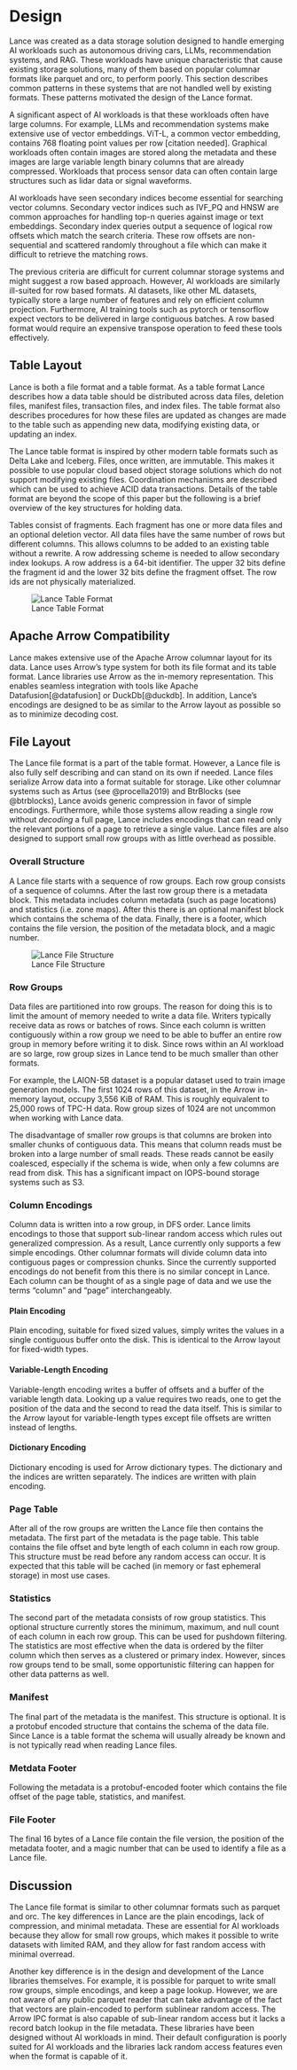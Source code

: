 # Design

Lance was created as a data storage solution designed to handle emerging AI workloads
such as autonomous driving cars, LLMs, recommendation systems, and RAG.
These workloads have unique characteristic that cause existing storage solutions, many
of them based on popular columnar formats like parquet and orc, to perform poorly.
This section describes common patterns in these systems that are not handled well by
existing formats.  These patterns motivated the design of the Lance format.

A significant aspect of AI workloads is that these workloads often have large columns.
For example, LLMs and recommendation systems make extensive use of vector embeddings.
ViT-L, a common vector embedding, contains 768 floating point values per row [citation needed].
Graphical workloads often contain images are stored along the metadata and these
images are large variable length binary columns that are already compressed.  Workloads
that process sensor data can often contain large structures such as lidar data or signal
waveforms.

AI workloads have seen secondary indices become essential for searching vector columns.
Secondary vector indices such as IVF_PQ and HNSW are common approaches for handling
top-n queries against image or text embeddings.  Secondary index queries output a
sequence of logical row offsets which match the search criteria.  These row offsets
are non-sequential and scattered randomly throughout a file which can make it difficult
to retrieve the matching rows.

The previous criteria are difficult for current columnar storage systems and might suggest
a row based approach.  However, AI workloads are similarly ill-suited for row based
formats.  AI datasets, like other ML datasets, typically store a large number of
features and rely on efficient column projection.  Furthermore, AI training tools such as
pytorch or tensorflow expect vectors to be delivered in large contiguous batches. A row based
format would require an expensive transpose operation to feed these tools effectively.

## Table Layout

Lance is both a file format and a table format.  As a table format Lance describes how
a data table should be distributed across data files, deletion files, manifest files,
transaction files, and index files.  The table format also describes procedures for how
these files are updated as changes are made to the table such as appending new data,
modifying existing data, or updating an index.

The Lance table format is inspired by other modern table formats such as Delta Lake and
Iceberg.  Files, once written, are immutable.  This makes it possible to use popular
cloud based object storage solutions which do not support modifying existing files.
Coordination mechanisms are described which can be used to achieve ACID data transactions.
Details of the table format are beyond the scope of this paper but the following is a
brief overview of the key structures for holding data.

Tables consist of fragments.  Each fragment has one or more data files and an optional
deletion vector.  All data files have the same number of rows but different columns.
This allows columns to be added to an existing table without a rewrite.  A row addressing
scheme is needed to allow secondary index lookups.  A row address is a 64-bit identifier.
The upper 32 bits define the fragment id and the lower 32 bits define the fragment offset.
The row ids are not physically materialized.

![Lance Table Format](../figures/lance_table.png)

## Apache Arrow Compatibility

Lance makes extensive use of the Apache Arrow columnar layout for its data.  Lance uses
Arrow's type system for both its file format and its table format.  Lance libraries use
Arrow as the in-memory representation.  This enables seamless integration with tools like
Apache Datafusion[@datafusion] or DuckDb[@duckdb].  In addition, Lance's encodings are
designed to be as similar to the Arrow layout as possible so as to minimize decoding cost.

## File Layout

The Lance file format is a part of the table format.  However, a Lance file is also fully
self describing and can stand on its own if needed.  Lance files serialize Arrow data into
a format suitable for storage.  Like other columnar systems such as Artus (see @procella2019)
and BtrBlocks (see @btrblocks), Lance avoids generic compression in favor of simple encodings.
Furthermore, while those systems allow reading a single row without *decoding* a full page,
Lance includes encodings that can read only the relevant portions of a page to retrieve a
single value.  Lance files are also designed to support small row groups with as little
overhead as possible.

### Overall Structure

A Lance file starts with a sequence of row groups.  Each row group consists of a sequence
of columns.  After the last row group there is a metadata block.  This metadata includes
column metadata (such as page locations) and statistics (i.e. zone maps).  After this there
is an optional manifest block which contains the schema of the data.  Finally, there is a
footer, which contains the file version, the position of the metadata block, and a magic number.

![Lance File Structure](../figures/lance_v1_file.png)

### Row Groups

Data files are partitioned into row groups.  The reason for doing this is to limit the amount
of memory needed to write a data file.  Writers typically receive data as rows or batches of
rows.  Since each column is written contiguously within a row group we need to be able to
buffer an entire row group in memory before writing it to disk.  Since rows within an AI
workload are so large, row group sizes in Lance tend to be much smaller than other formats.

For example, the LAION-5B dataset is a popular dataset used to train image generation models.
The first 1024 rows of this dataset, in the Arrow in-memory layout, occupy 3,556 KiB of RAM.
This is roughly equivalent to 25,000 rows of TPC-H data.  Row group sizes of 1024 are not
uncommon when working with Lance data.

The disadvantage of smaller row groups is that columns are broken into smaller chunks of
contiguous data.  This means that column reads must be broken into a large number of
small reads.  These reads cannot be easily coalesced, especially if the schema is wide,
when only a few columns are read from disk.  This has a significant impact on IOPS-bound
storage systems such as S3.

### Column Encodings

Column data is written into a row group, in DFS order.  Lance limits encodings to those
that support sub-linear random access which rules out generalized compression.  As a
result, Lance currently only supports a few simple encodings.  Other columnar formats
will divide column data into contiguous pages or compression chunks.  Since the currently
supported encodings do not benefit from this there is no similar concept in Lance.  Each
column can be thought of as a single page of data and we use the terms "column" and "page"
interchangeably. 

#### Plain Encoding

Plain encoding, suitable for fixed sized values, simply writes the values in a
single contiguous buffer onto the disk.  This is identical to the Arrow layout for
fixed-width types.

#### Variable-Length Encoding

Variable-length encoding writes a buffer of offsets and a buffer of the variable
length data.  Looking up a value requires two reads, one to get the position of the
data and the second to read the data itself.  This is similar to the Arrow layout for
variable-length types except file offsets are written instead of lengths.

#### Dictionary Encoding

Dictionary encoding is used for Arrow dictionary types.  The dictionary and the
indices are written separately.  The indices are written with plain encoding.

### Page Table

After all of the row groups are written the Lance file then contains the metadata.
The first part of the metadata is the page table.  This table contains the file offset
and byte length of each column in each row group.  This structure must be read before
any random access can occur.  It is expected that this table will be cached (in memory
or fast ephemeral storage) in most use cases.

### Statistics

The second part of the metadata consists of row group statistics.  This optional structure
currently stores the minimum, maximum, and null count of each column in each row group.
This can be used for pushdown filtering.  The statistics are most effective when the data
is ordered by the filter column which then serves as a clustered or primary index.  However,
sinces row groups tend to be small, some opportunistic filtering can happen for other data
patterns as well.

### Manifest

The final part of the metadata is the manifest.  This structure is optional.  It is a protobuf
encoded structure that contains the schema of the data file.  Since Lance is a table format
the schema will usually already be known and is not typically read when reading Lance files.

### Metdata Footer

Following the metadata is a protobuf-encoded footer which contains the file offset of the
page table, statistics, and manifest.

### File Footer

The final 16 bytes of a Lance file contain the file version, the position of the metadata
footer, and a magic number that can be used to identify a file as a Lance file.

## Discussion

The Lance file format is similar to other columnar formats such as parquet and orc.  The key
differences in Lance are the plain encodings, lack of compression, and minimal metadata.
These are essential for AI workloads because they allow for small row groups, which makes it
possible to write datasets with limited RAM, and they allow for fast random access with
minimal overread.

Another key difference is in the design and development of the Lance libraries themselves.
For example, it is possible for parquet to write small row groups, simple encodings, and
keep a page lookup.  However, we are not aware of any public parquet reader that can take
advantage of the fact that vectors are plain-encoded to perform sublinear random access.
The Arrow IPC format is also capable of sub-linear random access but it lacks a record batch
lookup in the file metadata.  These libraries have been designed without AI workloads in
mind.  Their default configuration is poorly suited for AI workloads and the libraries lack
random access features even when the format is capable of it.